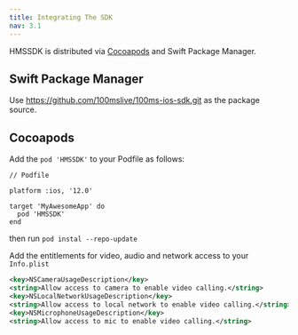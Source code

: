 ```yaml
---
title: Integrating The SDK
nav: 3.1
---
```



HMSSDK is distributed via [Cocoapods](https://cocoapods.org/) and Swift Package Manager. 

## Swift Package Manager
Use https://github.com/100mslive/100ms-ios-sdk.git as the package source.

## Cocoapods
Add the `pod 'HMSSDK'` to your Podfile as follows:
  
  ```
  // Podfile
  
  platform :ios, '12.0'

  target 'MyAwesomeApp' do
    pod 'HMSSDK'
  end
  ```

then run `pod instal --repo-update`

Add the entitlements for video, audio and network access to your `Info.plist`

```xml
<key>NSCameraUsageDescription</key>
<string>Allow access to camera to enable video calling.</string>
<key>NSLocalNetworkUsageDescription</key>
<string>Allow access to local network to enable video calling.</string>
<key>NSMicrophoneUsageDescription</key>
<string>Allow access to mic to enable video calling.</string>
```

